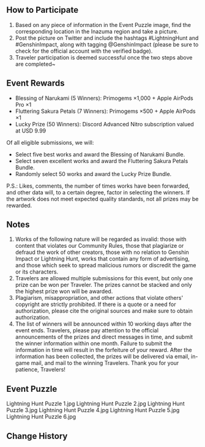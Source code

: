 {{Event
|name              = Lightning Hunt - Inazuma Themed Photography Event
|image             = Lightning Hunt - Inazuma Themed Photography Event.png
|type              = Web
|type2             = Submission
|time_known        = yes
|time_start        = 2021-07-23
|time_start_offset = GMT+8
|time_end          = 2021-08-21 23:59:00
|time_end_offset   = GMT+8
|link              = https://www.hoyolab.com/article/591265
|link2             = 
}}
==How to Participate==
#Based on any piece of information in the Event Puzzle image, find the corresponding location in the Inazuma region and take a picture.
#Post the picture on Twitter and include the hashtags #LightningHunt and #GenshinImpact, along with tagging @GenshinImpact (please be sure to check for the official account with the verified badge).
#Traveler participation is deemed successful once the two steps above are completed~

==Event Rewards==
*Blessing of Narukami (5 Winners): Primogems ×1,000 + Apple AirPods Pro ×1
*Fluttering Sakura Petals (7 Winners): Primogems ×500 + Apple AirPods ×1
*Lucky Prize (50 Winners): Discord Advanced Nitro subscription valued at USD 9.99

Of all eligible submissions, we will:
*Select five best works and award the Blessing of Narukami Bundle.
*Select seven excellent works and award the Fluttering Sakura Petals Bundle.
*Randomly select 50 works and award the Lucky Prize Bundle.

P.S.: Likes, comments, the number of times works have been forwarded, and other data will, to a certain degree, factor in selecting the winners. If the artwork does not meet expected quality standards, not all prizes may be rewarded.

==Notes==
#Works of the following nature will be regarded as invalid: those with content that violates our Community Rules, those that plagiarize or defraud the work of other creators, those with no relation to Genshin Impact or Lightning Hunt, works that contain any form of advertising, and those which seek to spread malicious rumors or discredit the game or its characters.
#Travelers are allowed multiple submissions for this event, but only one prize can be won per Traveler. The prizes cannot be stacked and only the highest prize won will be awarded.
#Plagiarism, misappropriation, and other actions that violate others' copyright are strictly prohibited. If there is a quote or a need for authorization, please cite the original sources and make sure to obtain authorization.
#The list of winners will be announced within 10 working days after the event ends. Travelers, please pay attention to the official announcements of the prizes and direct messages in time, and submit the winner information within one month. Failure to submit the information in time will result in the forfeiture of your reward. After the information has been collected, the prizes will be delivered via email, in-game mail, and mail to the winning Travelers. Thank you for your patience, Travelers!

==Event Puzzle==
<gallery>
Lightning Hunt Puzzle 1.jpg
Lightning Hunt Puzzle 2.jpg
Lightning Hunt Puzzle 3.jpg
Lightning Hunt Puzzle 4.jpg
Lightning Hunt Puzzle 5.jpg
Lightning Hunt Puzzle 6.jpg
</gallery>

==Change History==
{{Change History|2.0}}